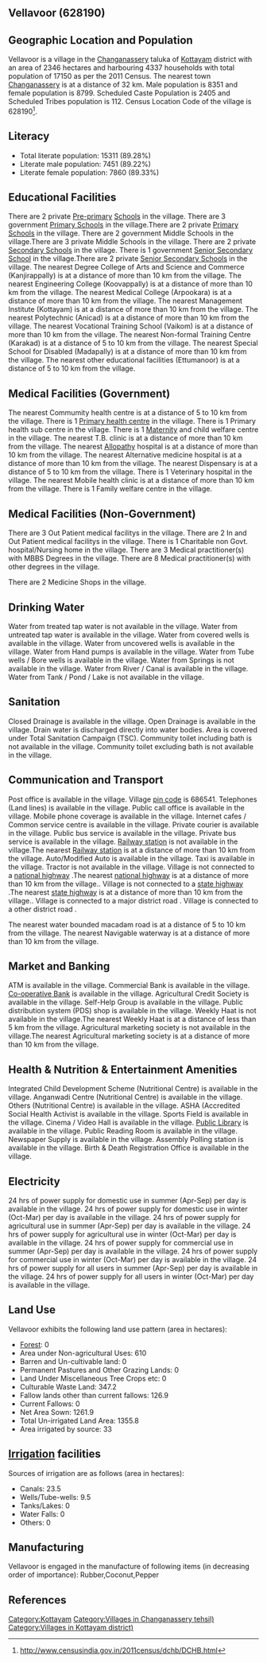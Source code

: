 {{Infobox settlement
| name=Vellavoor
| native_name=
| native_name_lang=
| other_name=
| nickname=
| settlement_type=Village
| image_skyline=
| image_alt=
| image_caption=
| pushpin_map=India Kerala
| pushpin_label_position=right
| pushpin_map_alt=
| pushpin_map_caption=Location in Kerala, India
| latd=
| latm=
| lats=
| latNS=
| longd=
| longm=
| longs=
| longEW=
| coordinates_display=inline,title
| subdivision_type=Country
| subdivision_name={{flag|India}}
| subdivision_type1=[[States and territories of India|State]]
| subdivision_name1=Kerala 
| subdivision_type2=[[List of districts of India|District]]
| subdivision_name2=Kottayam
| subdivision_type3=Tahsil
| subdivision_name3=Changanassery
| website=
| established_title=<!-- Established -->
| established_date=
| founder=
| named_for=
| government_type=
| governing_body=
| unit_pref=Metric=
| area_footnotes=
| area_rank=
| area_total_km2=23.46
| elevation_footnotes=
| elevation_m=
| population_total=17150
| population_as_of=2011
| population_rank=
| population_density_km2=731
| population_demonym=
| population_footnotes=
| demographics_type1=Languages
| demographics1_title1=Official
| demographics1_info1=[[Malayalam language|Malayalam]]
| timezone1=[[Indian Standard Time|IST]]
| utc_offset1==+5:30
| postal_code_type=[[Postal Index Number|PIN]]
| postal_code=686541
| area_code_type=Telephone code
| area_code=
| registration_plate=
| blank1_name_sec1=Nearest city
| blank1_info_sec1=[[Changanassery]]
| blank2_name_sec1=[[Human sex ratio|Sex ratio]]
| blank2_info_sec1=1053 [[male|♂]]/[[female|♀]]
| blank3_name_sec1=Literacy
| blank3_info_sec1=89.28%
| blank1_name_sec2=[[2011 Census of India|2011 census]] code
| blank1_info_sec2=628190
| footnotes=
}}

== Vellavoor (628190) ==

== Geographic Location and Population ==

Vellavoor is a village in the [[Changanassery]] taluka of [[Kottayam]] district with an area of 2346 hectares and harbouring 4337 households with total population of 17150 as per the 2011 Census. The nearest town [[Changanassery]] is at a distance of 32 km. Male population is 8351 and female population is 8799. Scheduled Caste Population is 2405 and Scheduled Tribes population is 112. Census Location Code of the village is 628190<ref>http://www.censusindia.gov.in/2011census/dchb/DCHB.html</ref>.


== Literacy ==  
* Total literate population: 15311 (89.28%)
* Literate male population: 7451 (89.22%)
* Literate female population: 7860 (89.33%)


== Educational Facilities ==  
There are 2 private [[Pre-primary]] [[School]]s in the village.
There are 3 government [[Primary School]]s in the village.There are 2 private [[Primary School]]s in the village.
There are 2 government Middle Schools in the village.There are 3 private Middle Schools in the village.
There are 2 private [[Secondary School]]s in the village.
There is 1 government [[Senior Secondary School]] in the village.There are 2 private [[Senior Secondary School]]s in the village.
The nearest Degree College of Arts and Science and Commerce (Kanjirappally) is at a distance of more than 10 km from the village.
The nearest Engineering College (Koovappally) is at a distance of more than 10 km from the village.
The nearest Medical College (Arpookara) is at a distance of more than 10 km from the village.
The nearest Management Institute (Kottayam) is at a distance of more than 10 km from the village.
The nearest Polytechnic (Anicad) is at a distance of more than 10 km from the village.
The nearest Vocational Training School (Vaikom) is at a distance of more than 10 km from the village.
The nearest Non-formal Training Centre (Karakad) is at a distance of 5 to 10 km from the village.
The nearest Special School for Disabled (Madapally) is at a distance of more than 10 km from the village.
The nearest other educational facilities (Ettumanoor) is at a distance of 5 to 10 km from the village.


== Medical Facilities (Government) ==
The nearest Commumity health centre is at a distance of 5 to 10 km from the village.
There is 1 [[Primary health centre]] in the village.
There is 1 Primary health sub centre in the village.
There is 1 [[Maternity]] and child welfare centre in the village.
The nearest T.B. clinic is at a distance of more than 10 km from the village.
The nearest [[Allopathy]] hospital is at a distance of more than 10 km from the village.
The nearest Alternative medicine hospital is at a distance of more than 10 km from the village.
The nearest Dispensary is at a distance of 5 to 10 km from the village.
There is 1 Veterinary hospital in the village.
The nearest Mobile health clinic is at a distance of more than 10 km from the village.
There is 1 Family welfare centre in the village.


== Medical Facilities (Non-Government) ==
There are 3 Out Patient medical facilitys in the village.
There are 2 In and Out Patient medical facilitys in the village.
There is 1 Charitable non Govt. hospital/Nursing home in the village.
There are 3 Medical practitioner(s) with MBBS Degrees in the village.
There are 8 Medical practitioner(s) with other degrees in the village.


There are 2 Medicine Shops in the village.



== Drinking Water ==
Water from treated tap water is not available in the village.
Water from untreated tap water is available in the village.
Water from covered wells is available in the village.
Water from uncovered wells is available in the village.
Water from Hand pumps is available in the village.
Water from Tube wells / Bore wells is available in the village.
Water from Springs is not available in the village.
Water from River / Canal is available in the village.
Water from Tank / Pond / Lake is not available in the village.


== Sanitation ==
Closed Drainage is available in the village.
Open Drainage is available in the village.
Drain water is discharged directly into water bodies.
Area is covered under Total Sanitation Campaign (TSC).
Community toilet including bath is not available in the village.
Community toilet excluding bath is not available in the village.


== Communication and Transport ==
Post office is available in the village.
Village [[pin code]] is 686541.
Telephones (Land lines) is available in the village.
Public call office is available in the village.
Mobile phone coverage is available in the village.
Internet cafes / Common service centre is available in the village.
Private courier is available in the village.
Public bus service is available in the village.
Private bus service is available in the village.
[[Railway station]] is not available in the village.The nearest [[Railway station]] is at a distance of more than 10 km from the village.
Auto/Modified Auto is available in the village.
Taxi is available in the village.
Tractor is not available in the village.
Village is not connected to a [[national highway]] .The nearest [[national highway]] is at a distance of more than 10 km from the village..
Village is not connected to a [[state highway]] .The nearest [[state highway]] is at a distance of more than 10 km from the village..
Village is connected to a major district road    .
Village is connected to a other district road  .


The nearest water bounded macadam road is at a distance of 5 to 10 km from the village.
The nearest Navigable waterway is at a distance of more than 10 km from the village.



== Market and Banking ==
ATM is available in the village.
Commercial Bank is available in the village.
[[Co-operative Bank]] is available in the village.
Agricultural Credit Society is available in the village.
Self-Help Group is available in the village.
Public distribution system (PDS) shop is available in the village.
Weekly Haat is not available in the village.The nearest Weekly Haat is at a distance of less than 5 km from the village.
Agricultural marketing society is not available in the village.The nearest Agricultural marketing society is at a distance of more than 10 km from the village.


== Health & Nutrition & Entertainment Amenities ==
Integrated Child Development Scheme (Nutritional Centre) is available in the village.
Anganwadi Centre (Nutritional Centre) is available in the village.
Others (Nutritional Centre) is available in the village.
ASHA (Accredited Social Health Activist is available in the village.
Sports Field is available in the village.
Cinema / Video Hall is available in the village.
[[Public Library]] is available in the village.
Public Reading Room is available in the village.
Newspaper Supply is available in the village.
Assembly Polling station is available in the village.
Birth & Death Registration Office is available in the village.


== Electricity ==
24 hrs of power supply for domestic use in summer (Apr-Sep) per day is available in the village.
24 hrs of power supply for domestic use in winter (Oct-Mar) per day is available in the village.
24 hrs of power supply for agricultural use in summer (Apr-Sep) per day is available in the village.
24 hrs of power supply for agricultural use in winter (Oct-Mar) per day is available in the village.
24 hrs of power supply for commercial use in summer (Apr-Sep) per day is available in the village.
24 hrs of power supply for commercial use in winter (Oct-Mar) per day is available in the village.
24 hrs of power supply for all users in summer (Apr-Sep) per day is available in the village.
24 hrs of power supply for all users in winter (Oct-Mar) per day is available in the village.


== Land Use ==
Vellavoor exhibits the following land use pattern (area in hectares):
* [[Forest]]: 0
* Area under Non-agricultural Uses: 610
* Barren and Un-cultivable land: 0
* Permanent Pastures and Other Grazing Lands: 0
* Land Under Miscellaneous Tree Crops etc: 0
* Culturable Waste Land: 347.2
* Fallow lands other than current fallows: 126.9
* Current Fallows: 0
* Net Area Sown: 1261.9
* Total Un-irrigated Land Area: 1355.8
* Area irrigated by source: 33


== [[Irrigation]] facilities ==
Sources of irrigation are as follows (area in hectares):
* Canals: 23.5
* Wells/Tube-wells: 9.5
* Tanks/Lakes: 0
* Water Falls: 0
* Others: 0


== Manufacturing ==
Vellavoor is engaged in the manufacture of following items (in decreasing order of importance): Rubber,Coconut,Pepper


[[Category:Kottayam]]
[[Category:Villages in Changanassery tehsil)]]
[[Category:Villages in Kottayam district)]]


== References ==
{{Reflist}}


